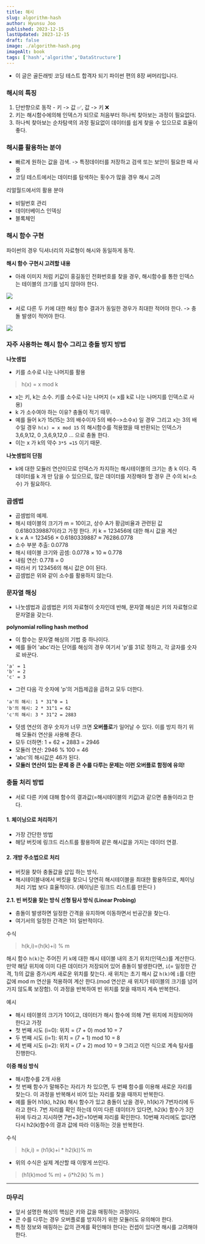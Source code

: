 ```yaml
---
title: 해시
slug: algorithm-hash
author: Hyunsu Joo
published: 2023-12-15
lastUpdated: 2023-12-15
draft: false
image: ./algorithm-hash.png
imageAlt: book
tags: ['hash','algorithm','DataStructure']
---
```


- 이 글은 골든래빗 코딩 테스트 합격자 되기 파이썬 편의 8장 써머리입니다.


### 해시의 특징 

1. 단반향으로 동작 - 키 -> 값 ✅, 값 -> 키 ❌
2. 키는 해시함수에의해 인덱스가 되므로 처음부터 하나씩 찾아보는 과정이 필요없다. 
3. 하나씩 찾아보는 순차탐색의 과정 필요없이 데이터를 쉽게 찾을 수 있으므로 효율이 좋다. 


### 해시를 활용하는 분야

- 빠르게 원하는 값을 검색. -> 특정데이터를 저장하고 검색 또는 보안이 필요한 때 사용
- 코딩 테스트에서는 데이터를 탐색하는 횟수가 많을 경우 해시 고려

리얼월드에서의 활용 분야
- 비밀번호 관리
- 데이터베이스 인덱싱
- 블록체인 


### 해시 함수 구현 

파이썬의 경우 딕셔너리의 자료형이 해시와 동일하게 동작. 

**해시 함수 구현시 고려할 내용**
- 아래 이미지 처럼 키값이 홍길동인 전화번호를 찾을 경우, 해시함수를 통한 인덱스는 테이블의 크기를 넘지 않아야 한다.

<img src="../images/hash.png"/>

- 서로 다른 두 키에 대한 해싱 함수 결과가 동일한 경우가 최대한 적어야 한다. -> 충돌 발생이 적어야 한다.

<img src="../images/hash-collision.png"/>


### 자주 사용하는 해시 함수 그리고 충돌 방지 방법 

**나눗셈법**

- 키를 소수로 나눈 나머지를 활용

> h(x) = x mod k

- x는 키, k는 소수. 키를 소수로 나눈 나머지 (= x를 k로 나눈 나머지를 인덱스로 사용)
- k 가 소수여야 하는 이유?  충돌이 적기 때무. 
- 예를 들어 k가 15(15는 3의 배수이자 5의 배수->소수x) 일 경우 그리고 x는 3의 배수일 경우 `h(x) = x mod 15` 의 해시함수를 적용했을 때 반환되는 인덱스가 3,6,9,12, 0 ,3,6,9,12,0 ... 으로 충돌 한다.
- 이는 x 가 k의 약수 `3*5 =15` 이기 때문. 

**나눗셈법의 단점**

- k에 대한 모듈러 연산이므로 인덱스가 차지하는 해시테이블의 크기는 총 k 이다. 즉 데이터를 k 개 만 담을 수 있으므로, 많은 데이터를 저장해야 할 경우 큰 수의 k(=소수) 가 필요하다.
 


### 곱셈법 

- 곱셈법의 예제.
- 해시 테이블의 크기가 m = 10이고, 상수 A가 황금비율과 관련된 값 0.6180339887이라고 가정 한다. 키 k = 123456에 대한 해시 값을 계산
- k × A = 123456 × 0.6180339887 ≈ 76286.0778
- 소수 부분 추출: 0.0778
- 해시 테이블 크기와 곱셈: 0.0778 × 10 ≈ 0.778
- 내림 연산: 0.778 = 0
- 따라서 키 123456의 해시 값은 0이 된다.
- 곱셈법은 위와 같이 소수를 활용하지 않는다.  



### 문자열 해싱
- 나눗셈법과 곱셈법은 키의 자료형이 숫자인데 반해, 문자열 해싱은 키의 자료형으로 문자열을 갖는다. 

**polynomial rolling hash method**
 
- 이 함수는 문자열 해싱의 기법 중 하나이다. 
- 예를 들어 'abc'라는 단어를 해싱의 경우 여기서 'p'를 31로 정하고, 각 글자를 숫자로 바꾼다.
```
'a' = 1
'b' = 2
'c' = 3
```

- 그런 다음 각 숫자에 'p'의 거듭제곱을 곱하고 모두 더한다.

```
'a'의 해시: 1 * 31^0 = 1
'b'의 해시: 2 * 31^1 = 62
'c'의 해시: 3 * 31^2 = 2883
```

- 덧셈 연산의 경우 숫자가 너무 크면 **오버플로**가 일어날 수 있다. 이를 방지 하기 위해 모듈러 연산을 사용해 준다.
- 모두 더하면: 1 + 62 + 2883 = 2946
- 모듈러 연산: 2946 % 100 = 46
- 'abc'의 해시값은 46가 된다.
- **모듈러 연산이 있는 문제 중 큰 수를 다루는 문제는 이런 오버플로 함정에 유의!**

### 충돌 처리 방법

- 서로 다른 키에 대해 함수의 결과값(=해시테이블의 키값)과 같으면 충돌이라고 한다.

#### 1. 체이닝으로 처리하기

- 가장 간단한 방법
- 해당 버킷에 링크드 리스트를 활용하여 같은 해시값을 가지는 데이터 연결. 


#### 2. 개방 주소법으로 처리

- 버킷을 찾아 충돌값을 삽입 하는 방식.
- 해시테이블내에서 버킷을 찾으니 당연히 해시테이블을 최대한 활용하므로, 체이닝 처리 기법 보다 효율적이다. (체이닝은 링크드 리스트를 만든다 )

**2.1. 빈 버킷을 찾는 방식**
**선형 탐사 방식 (Linear Probing)**
- 충돌이 발생하면 일정한 간격을 유지하며 이동하면서 빈공간을 찾는다. 
- 여기서의 일정한 간격은 1이 일반적이다.

수식
> h(k,i)=(h(k)+i) % m      


해시 함수 `h(k)`는 주어진 키 `k`에 대한 해시 테이블 내의 초기 위치(인덱스)를 계산한다.만약 해당 위치에 이미 다른 데이터가 저장되어 있어 충돌이 발생한다면, `i`(= 일정한 간격, 1)의 값을 증가시켜 새로운 위치를 찾는다. 새 위치는 초기 해시 값 `h(k)`에 `i`를 더한 값에 mod m 연산을 적용하여 계산 한다.(mod 연산은 새 위치가 테이블의 크기를 넘어 가지 않도록 보장함). 이 과정을 반복하여 빈 위치를 찾을 때까지 계속 반복한다.

예시 

- 해시 테이블의 크기가 10이고, 데이터가 해시 함수에 의해 7번 위치에 저장되어야 한다고 가정
- 첫 번째 시도 (i=0): 위치 = (7 + 0) mod 10 = 7
- 두 번째 시도 (i=1): 위치 = (7 + 1) mod 10 = 8
- 세 번째 시도 (i=2): 위치 = (7 + 2) mod 10 = 9
그리고 이런 식으로 계속 탐사를 진행한다.

**이중 해싱 방식**
- 해시함수를 2개 사용
- 첫 번째 함수가 말해주는 자리가 차 있으면, 두 번째 함수를 이용해 새로운 자리를 찾는다. 이 과정을 반복해서 비어 있는 자리를 찾을 때까지 반복한다.
- 예를 들어 h1(k), h2(k) 해시 함수가 있고 충돌이 났을 경우, h1(k)가 7번자리에 두라고 한다. 7번 자리를 확인 하는데 이미 다른 데이터가 있다면, h2(k) 함수가 3칸 뒤에 두라고 지시하면 7번+3칸=10번째 자리를 확인한다. 10번째 자리에도 없다면 다시 h2(k)함수의 결과 값에 따라 이동하는 것을 반복한다. 


수식
>h(k,i) = (h1(k)+i * h2(k))% m
 
- 위의 수식은 실제 계산할 때 이렇게 쓰인다. 

>(h1(k)mod % m) + (i*h2(k) % m )

---

### 마무리

- 앞서 설명한 해싱의 핵심은 키와 값을 매핑하는 과정이다. 
- 큰 수를 다루는 경우 오버플로를 방지하기 위한 모듈러도 유의해야 한다.
- 특정 정보와 매핑하는 값의 관계를 확인해야 한다는 컨셉이 있다면 해시를 고려해야 한다. 